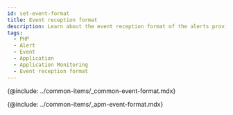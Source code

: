 ```yaml
---
id: set-event-format
title: Event reception format
description: Learn about the event reception format of the alerts provided by Application Monitoring.
tags:
  - PHP
  - Alert
  - Event
  - Application
  - Application Monitoring
  - Event reception format
---
```


{@include: ../common-items/_common-event-format.mdx} 

{@include: ../common-items/_apm-event-format.mdx}
